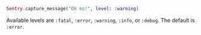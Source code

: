 ```elixir
Sentry.capture_message("Oh no!", level: :warning)
```

Available levels are `:fatal`, `:error`, `:warning`, `:info`, or `:debug`. The default is `:error`.
